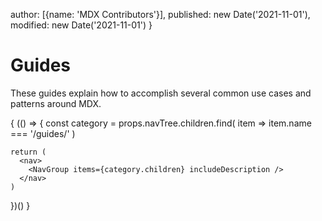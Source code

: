   author: [{name: 'MDX Contributors'}],
  published: new Date('2021-11-01'),
  modified: new Date('2021-11-01')
}

# Guides

These guides explain how to accomplish several common use cases and patterns
around MDX.

{
  (() => {
    const category = props.navTree.children.find(
      item => item.name === '/guides/'
    )

    return (
      <nav>
        <NavGroup items={category.children} includeDescription />
      </nav>
    )
  })()
}

